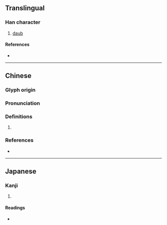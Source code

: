 {{character info}}
==Translingual==

===Han character===
{{Han char|rn=32|rad=土|as=09|sn=12|four=46127|canj=GAPV|ids=⿰土曷}}

# [[daub]]

====References====
* {{Han ref|kx=0233.250|dkj=05264|dj=0471.020|hdz=10463.030|uh=5828|ud=22568|bh=D8A5|bd=55461}}

----

==Chinese==
{{zh-forms}}

===Glyph origin===
{{Han etym}}

===Pronunciation===
{{zh-pron
|m=è,ài,yè
|c=ngaat3,aat3,ngoi3,ngoi2,oi2,oi3
|mc=y
|oc=y
|cat=
}}

===Definitions===
{{zh-hanzi}}

# {{rfdef|zh}}

===References===
* {{R:yue:mfccd}}

----

==Japanese==

===Kanji===
{{ja-kanji|grade=|rs=土09}}

# {{rfdef|ja|sort=土09}}

====Readings====
* {{ja-readings|on=[[げつ]] (getsu), [[げち]] (gechi), [[あつ]] (atsu), [[あち]] (achi), [[あい]] (ai)|kun=[[るせき]] (ruseki), [[ほこり]] (hokori)}}